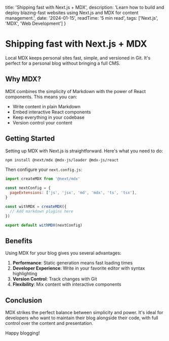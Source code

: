   title: 'Shipping fast with Next.js + MDX',
  description: 'Learn how to build and deploy blazing-fast websites using Next.js and MDX for content management.',
  date: '2024-01-15',
  readTime: '5 min read',
  tags: ['Next.js', 'MDX', 'Web Development']
}

# Shipping fast with Next.js + MDX

Local MDX keeps personal sites fast, simple, and versioned in Git.
It's perfect for a personal blog without bringing a full CMS.

## Why MDX?

MDX combines the simplicity of Markdown with the power of React components. This means you can:

- Write content in plain Markdown
- Embed interactive React components
- Keep everything in your codebase
- Version control your content

## Getting Started

Setting up MDX with Next.js is straightforward. Here's what you need to do:

```bash
npm install @next/mdx @mdx-js/loader @mdx-js/react
```

Then configure your `next.config.js`:

```javascript
import createMDX from '@next/mdx'

const nextConfig = {
  pageExtensions: ['js', 'jsx', 'md', 'mdx', 'ts', 'tsx'],
}

const withMDX = createMDX({
  // Add markdown plugins here
})

export default withMDX(nextConfig)
```

## Benefits

Using MDX for your blog gives you several advantages:

1. **Performance**: Static generation means fast loading times
2. **Developer Experience**: Write in your favorite editor with syntax highlighting
3. **Version Control**: Track changes with Git
4. **Flexibility**: Mix content with interactive components

## Conclusion

MDX strikes the perfect balance between simplicity and power. It's ideal for developers who want to maintain their blog alongside their code, with full control over the content and presentation.

Happy blogging!
